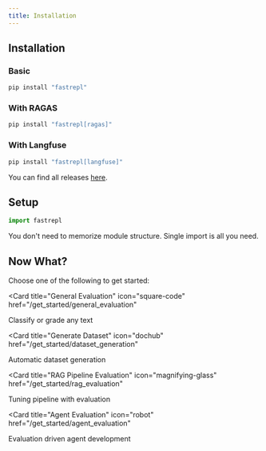 ```yaml
---
title: Installation
---
```


## Installation

### Basic
```bash
pip install "fastrepl"
```

### With RAGAS
```bash
pip install "fastrepl[ragas]"
```

### With Langfuse
```bash
pip install "fastrepl[langfuse]"
```

You can find all releases [here](https://pypi.org/project/fastrepl).


## Setup
```python
import fastrepl
```
You don't need to memorize module structure. Single import is all you need.

## Now What?

Choose one of the following to get started:

<CardGroup>

<Card
  title="General Evaluation"
  icon="square-code"
  href="/get_started/general_evaluation"
>
  Classify or grade any text
</Card>

<Card
  title="Generate Dataset"
  icon="dochub"
  href="/get_started/dataset_generation"
>
  Automatic dataset generation
</Card>

<Card
  title="RAG Pipeline Evaluation"
  icon="magnifying-glass"
  href="/get_started/rag_evaluation"
>
  Tuning pipeline with evaluation
</Card>

<Card
  title="Agent Evaluation"
  icon="robot"
  href="/get_started/agent_evaluation"
>
  Evaluation driven agent development
</Card>

</CardGroup>
